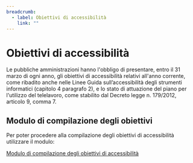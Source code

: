 ```yaml
---
breadcrumb:
  - label: Obiettivi di accessibilità
    link: ""
---
```


# Obiettivi di accessibilità

Le pubbliche amministrazioni hanno l'obbligo di presentare, entro il 31 marzo di
ogni anno, gli obiettivi di accessibilità relativi all'anno corrente, come
ribadito anche nelle Linee Guida sull’accessibilità degli strumenti informatici
(capitolo 4 paragrafo 2), e lo stato di attuazione del piano per l'utilizzo del
telelavoro, come stabilito dal Decreto legge n. 179/2012, articolo 9, comma 7.

## Modulo di compilazione degli obiettivi

Per poter procedere alla compilazione degli obiettivi di accessibilità
utilizzare il modulo:

[Modulo di compilazione degli obiettivi di accessibilità](/form/obiettivi-accessibilita)

